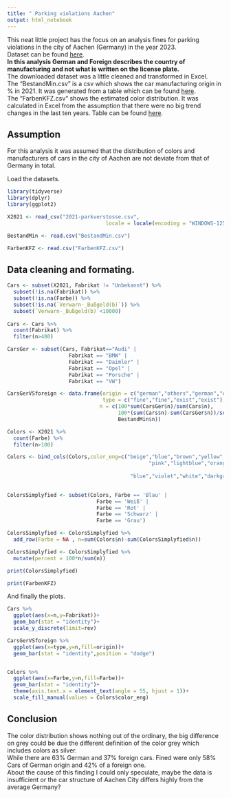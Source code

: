 ---
title: " Parking violations Aachen"
output: html_notebook
---

This neat little project has the focus on an analysis fines for parking violations in the city of Aachen (Germany) in the year 2023. <br>
Dataset can be found [here](https://www.govdata.de/web/guest/suchen/-/details/verwarn-und-bussgelder-ruhender-verkehr-parkverstosse-2021-der-stadt-aachen). <br>
<strong>In this analysis German and Foreign describes the country of manufacturing and not what is written on the license plate.</strong> <br>
The downloaded dataset was a little cleaned and transformed in Excel. <br>
The “BestandMin.csv” is a csv which shows the car manufacturing origin in % in 2021. It was generated from   a table which can be found [here](https://www.kba.de/DE/Statistik/Fahrzeuge/Bestand/MarkenHersteller/2022/2022_b_herst_zeitreihen.html).<br>
The “FarbenKFZ.csv” shows the estimated color distribution. It was calculated in Excel from the assumption that there were no big trend changes in the last ten years. Table can be found [here](https://www.kba.de/DE/Statistik/Fahrzeuge/Neuzulassungen/Farbe/2022/2022_n_farbe_zeitreihe.html).

## Assumption

For this analysis it was assumed that the distribution of colors and manufacturers of cars in the city of Aachen are not deviate from that of Germany in total.   
 
Load the datasets.

```{r}
library(tidyverse)
library(dplyr)
library(ggplot2)

X2021 <- read_csv("2021-parkverstosse.csv", 
                                locale = locale(encoding = "WINDOWS-1252"))

BestandMin <- read.csv("BestandMin.csv")

FarbenKFZ <- read.csv("FarbenKFZ.csv")
```

## Data cleaning and formating.


```{r}
Cars <- subset(X2021, Fabrikat != "Unbekannt") %>% 
  subset(!is.na(Fabrikat)) %>% 
  subset(!is.na(Farbe)) %>% 
  subset(!is.na(`Verwarn-_Bußgeld(b)`)) %>% 
  subset(`Verwarn-_Bußgeld(b)`<10000)
  
Cars <- Cars %>% 
  count(Fabrikat) %>% 
  filter(n>400) 

CarsGer <- subset(Cars, Fabrikat=="Audi" | 
                    Fabrikat == "BMW" |
                    Fabrikat == "Daimler" |
                    Fabrikat == "Opel" |
                    Fabrikat == "Porsche" |
                    Fabrikat == "VW")

CarsGerVSforeign <- data.frame(origin = c("german","others","german","others"),
                               type = c("fine","fine","exist","exist"),
                              n = c(100*sum(CarsGer$n)/sum(Cars$n),
                                    100*(sum(Cars$n)-sum(CarsGer$n))/sum(Cars$n),
                                    BestandMin$n))

Colors <- X2021 %>% 
  count(Farbe) %>% 
  filter(n>100)

Colors <- bind_cols(Colors,color_eng=c("beige","blue","brown","yellow","yellow","gold","gray","green",
                                              "pink","lightblue","orange","red","black","snow",
                      
                                        "blue","violet","white","darkgrey"))
                                        

ColorsSimplyfied <- subset(Colors, Farbe == 'Blau' |
                             Farbe == 'Weiß' |
                             Farbe == 'Rot' |
                             Farbe == 'Schwarz' |
                             Farbe == 'Grau')

ColorsSimplyfied <- ColorsSimplyfied %>% 
  add_row(Farbe = NA , n=sum(Colors$n)-sum(ColorsSimplyfied$n))

ColorsSimplyfied <- ColorsSimplyfied %>% 
  mutate(percent = 100*n/sum(n))
```

```{r}
print(ColorsSimplyfied)
```
```{r}
print(FarbenKFZ)
```



And finally the plots. 

```{r}
Cars %>% 
  ggplot(aes(x=n,y=Fabrikat))+
  geom_bar(stat = "identity")+
  scale_y_discrete(limit=rev)

CarsGerVSforeign %>%
  ggplot(aes(x=type,y=n,fill=origin))+
  geom_bar(stat = "identity",position = "dodge")


Colors %>%
  ggplot(aes(x=Farbe,y=n,fill=Farbe))+
  geom_bar(stat = "identity")+
  theme(axis.text.x = element_text(angle = 55, hjust = 1))+
  scale_fill_manual(values = Colors$color_eng)
```

## Conclusion

The color distribution shows nothing out of the ordinary, the big difference on grey could be due the different definition of the color grey which includes colors as silver. <br>
While there are 63% German and 37% foreign cars. Fined were only 58% Cars of German origin and 42% of a foreign one.  
About the cause of this finding I could only speculate, maybe the data is insufficient or the car structure of Aachen City differs highly from the average Germany? 
